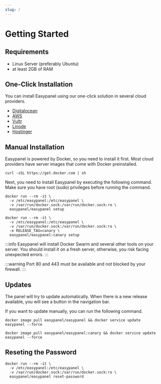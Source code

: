 ```yaml
---
slug: /
---
```



# Getting Started

## Requirements

- Linux Server (preferably Ubuntu)
- at least 2GB of RAM

## One-Click Installation

You can install Easypanel using our one-click solution in several cloud providers.

- [Digitalocean](https://marketplace.digitalocean.com/apps/easypanel)
- [AWS](https://aws.amazon.com/marketplace/pp/prodview-nkiq4lewjosjc)
- [Vultr](https://www.vultr.com/marketplace/apps/easypanel)
- [Linode](https://www.linode.com/marketplace/apps/easypanel/easypanel/)
- [Hostinger](https://www.hostg.xyz/aff_c?offer_id=6&aff_id=169839&url_id=19)

## Manual Installation

Easypanel is powered by Docker, so you need to install it first. Most cloud providers have server images that come with Docker preinstalled.

```shell
curl -sSL https://get.docker.com | sh
```

Next, you need to install Easypanel by executing the following command. Make sure you have root (sudo) privileges before running the command.

<Tabs groupId="release">
<TabItem value="stable" label="Stable" default>

```shell
docker run --rm -it \
  -v /etc/easypanel:/etc/easypanel \
  -v /var/run/docker.sock:/var/run/docker.sock:ro \
  easypanel/easypanel setup
```

</TabItem>
<TabItem value="canary" label="Canary">

```shell
docker run --rm -it \
  -v /etc/easypanel:/etc/easypanel \
  -v /var/run/docker.sock:/var/run/docker.sock:ro \
  -e RELEASE_TAG=canary \
  easypanel/easypanel:canary setup
```

</TabItem>
</Tabs>

:::info
Easypanel will install Docker Swarm and several other tools on your server. You should install it on a fresh server, otherwise, you risk facing unexpected errors.
:::

:::warning
Port 80 and 443 must be available and not blocked by your firewall.
:::

## Updates

The panel will try to update automatically. When there is a new release available, you will see a button in the navigation bar.

If you want to update manually, you can run the following command.

<Tabs groupId="release">
<TabItem value="stable" label="Stable" default>

```shell
docker image pull easypanel/easypanel && docker service update easypanel --force
```

</TabItem>
<TabItem value="canary" label="Canary">

```shell
docker image pull easypanel/easypanel:canary && docker service update easypanel --force
```

</TabItem>
</Tabs>

## Reseting the Password

```shell
docker run --rm -it \
  -v /etc/easypanel:/etc/easypanel \
  -v /var/run/docker.sock:/var/run/docker.sock:ro \
  easypanel/easypanel reset-password
```
